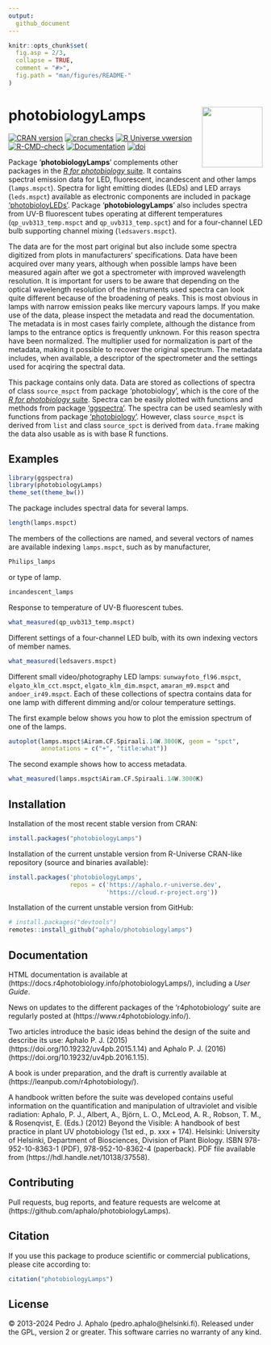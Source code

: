 ```yaml
---
output:
  github_document
---
```


```r
knitr::opts_chunk$set(
  fig.asp = 2/3,
  collapse = TRUE,
  comment = "#>",
  fig.path = "man/figures/README-"
)
```

# photobiologyLamps <img src="man/figures/logo.png" align="right" width="120" />

<!-- badges: start -->
[![CRAN version](https://www.r-pkg.org/badges/version-last-release/photobiologyLamps)](https://cran.r-project.org/package=photobiologyLamps) 
[![cran checks](https://badges.cranchecks.info/worst/photobiologyLamps.svg)](https://cran.r-project.org/web/checks/check_results_photobiologyLamps.html)
[![R Universe vwersion](https://aphalo.r-universe.dev/badges/photobiologyLEDs)](https://aphalo.r-universe.dev/photobiologyLEDs)
[![R-CMD-check](https://github.com/aphalo/photobiologyLamps/workflows/R-CMD-check/badge.svg)](https://github.com/aphalo/photobiologyLamps/actions)
[![Documentation](https://img.shields.io/badge/documentation-photobiologyLamps-informational.svg)](https://docs.r4photobiology.info/photobiologyLamps/)
[![doi](https://img.shields.io/badge/doi-10.32614/CRAN.package.photobiologyLamps-blue.svg)](https://doi.org/10.32614/CRAN.package.photobiologyLamps)
<!-- badges: end -->

Package '**photobiologyLamps**' complements other packages in the [_R for photobiology_ suite](https://www.r4photobiology.info/). It contains spectral emission data for LED, fluorescent, incandescent and other lamps (`lamps.mspct`). Spectra for light emitting diodes (LEDs) and LED arrays (`leds.mspct`) available as electronic components are included in package ['photobioloyLEDs'](https://docs.r4photobiology.info/photobiologyLEDs/). Package '**photobiologyLamps**' also includes spectra from UV-B fluorescent tubes operating at different temperatures (`qp_uvb313_temp.mspct` and `qp_uvb313_temp.spct`) and for a four-channel LED bulb supporting channel mixing (`ledsavers.mspct`).

The data are for the most part original but also include some spectra digitized from plots in manufacturers' specifications. Data have been acquired over many years, although when possible lamps have been measured again after we got a spectrometer with improved wavelength resolution. It is important for users to be aware that depending on the optical wavelength resolution of the instruments used spectra can look quite different because of the broadening of peaks. This is most obvious in lamps with narrow emission peaks like mercury vapours lamps. If you make use of the data, please inspect the metadata and read the documentation. The metadata is in most cases fairly complete, although the distance from lamps to the entrance optics is frequently unknown. For this reason spectra have been normalized. The multiplier used for normalization is part of the metadata, making it possible to recover the original spectrum. The metadata includes, when available, a descriptor of the spectrometer and the settings used for acqiring the spectral data.

This package contains only data. Data are stored as collections of spectra of class `source_mspct` from package 'photobiology', which is the core of the 
[_R for photobiology_ suite](https://www.r4photobiology.info/). Spectra can
be easily plotted with functions and methods from package ['ggspectra'](https://docs.r4photobiology.info/ggspectra/). The spectra can be used seamlesly with functions from package ['photobiology'](https://docs.r4photobiology.info/photobiology/). However,
class `source_mspct` is derived from `list` and class `source_spct` is derived from `data.frame` making the data also usable as is with base R functions.

## Examples

```r
library(ggspectra)
library(photobiologyLamps)
theme_set(theme_bw())
```

The package includes spectral data for several lamps.

```r
length(lamps.mspct)
```

The members of the collections are named, and several vectors of names are available indexing `lamps.mspct`, such as by manufacturer,

```r
Philips_lamps
```

or type of lamp.

```r
incandescent_lamps
```

Response to temperature of UV-B fluorescent tubes.

```r
what_measured(qp_uvb313_temp.mspct)
```

Different settings of a four-channel LED bulb, with its own indexing vectors of member names.

```r
what_measured(ledsavers.mspct)
```

Different small video/photography LED lamps: `sunwayfoto_fl96.mspct`,
`elgato_klm_cct.mspct`, `elgato_klm_dim.mspct`, `amaran_m9.mspct` and
`andoer_ir49.mspct`. Each of these collections of spectra contains data
for one lamp with different dimming and/or colour temperature settings.

The first example below shows you how to plot the emission spectrum of one of the
lamps.

```r
autoplot(lamps.mspct$Airam.CF.Spiraali.14W.3000K, geom = "spct",
         annotations = c("+", "title:what"))
```

The second example shows how to access metadata.

```r
what_measured(lamps.mspct$Airam.CF.Spiraali.14W.3000K)
```

## Installation

Installation of the most recent stable version from CRAN:

```r
install.packages("photobiologyLamps")
```

Installation of the current unstable version from R-Universe CRAN-like repository (source and binaries available):

```r
install.packages('photobiologyLamps', 
                 repos = c('https://aphalo.r-universe.dev', 
                           'https://cloud.r-project.org'))
```

Installation of the current unstable version from GitHub:

```r
# install.packages("devtools")
remotes::install_github("aphalo/photobiologylamps")
```

## Documentation 

HTML documentation is available at (https://docs.r4photobiology.info/photobiologyLamps/), including a _User Guide_.

News on updates to the different packages of the 'r4photobiology' suite are regularly posted at (https://www.r4photobiology.info/).

Two articles introduce the basic ideas behind the design of the suite and describe its use:
Aphalo P. J. (2015) (https://doi.org/10.19232/uv4pb.2015.1.14) and Aphalo P. J. (2016)  (https://doi.org/10.19232/uv4pb.2016.1.15).

A book is under preparation, and the draft is currently available at (https://leanpub.com/r4photobiology/).

A handbook written before the suite was developed contains useful information on the quantification and manipulation of ultraviolet and visible radiation:
Aphalo, P. J., Albert, A., Björn, L. O., McLeod, A. R., Robson, T. M., & Rosenqvist, E. (Eds.) (2012) Beyond the Visible: A handbook of best practice in plant UV photobiology (1st ed., p. xxx + 174). Helsinki: University of Helsinki, Department of Biosciences, Division of Plant Biology. ISBN 978-952-10-8363-1 (PDF), 978-952-10-8362-4 (paperback). PDF file available from (https://hdl.handle.net/10138/37558).

## Contributing

Pull requests, bug reports, and feature requests are welcome at (https://github.com/aphalo/photobiologyLamps).

## Citation

If you use this package to produce scientific or commercial publications, please cite according to:

```r
citation("photobiologyLamps")
```

## License

© 2013-2024 Pedro J. Aphalo (pedro.aphalo@helsinki.fi). Released under the GPL, version 2 or greater. This software carries no warranty of any kind.

